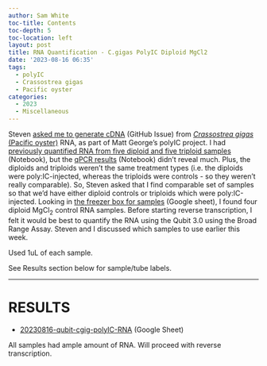 ```yaml
---
author: Sam White
toc-title: Contents
toc-depth: 5
toc-location: left
layout: post
title: RNA Quantification - C.gigas PolyIC Diploid MgCl2
date: '2023-08-16 06:35'
tags: 
  - polyIC
  - Crassostrea gigas
  - Pacific oyster
categories: 
  - 2023
  - Miscellaneous
---
```

Steven [asked me to generate cDNA](https://github.com/RobertsLab/resources/issues/1675) (GitHub Issue) from [_Crassostrea gigas_ (Pacific oyster)](http://en.wikipedia.org/wiki/Pacific_oyster) RNA, as part of Matt George's polyIC project. I had [previously quantified RNA from five diploid and five triploid samples](https://robertslab.github.io/sams-notebook/posts/2023/2023-07-21-RNA-Quantification-C.gigas-PolyIC/) (Notebook), but the [qPCR results](https://robertslab.github.io/sams-notebook/2023/07/26/qPCR-C.gigas-polyIC/) (Notebook) didn't reveal much. Plus, the diploids and triploids weren't the same treatment types (i.e. the diploids were poly:IC-injected, whereas the triploids were controls - so they weren't really comparable). So, Steven asked that I find comparable set of samples so that we'd have either diploid controls or triploids which were poly:IC-injected. Looking in [the freezer box for samples](https://docs.google.com/spreadsheets/d/1VKN9vogT6q5IpOo-PoB9WNeFUT3k_BCQ8_P7_DY81oM/edit#gid=0) (Google sheet), I found four diploid MgCl<sub>2</sub> control RNA samples. Before starting reverse transcription, I felt it would be best to quantify the RNA using the Qubit 3.0 using the Broad Range Assay. Steven and I discussed which samples to use earlier this week.

Used 1uL of each sample.

See Results section below for sample/tube labels.


---

# RESULTS


- [20230816-qubit-cgig-polyIC-RNA](https://docs.google.com/spreadsheets/d/1AoHltNOTup5GoOJ2ef8mE5u_Q9ARAfetgTJ5d7M05Og/edit?usp=sharing) (Google Sheet)

All samples had ample amount of RNA. Will proceed with reverse transcription.

